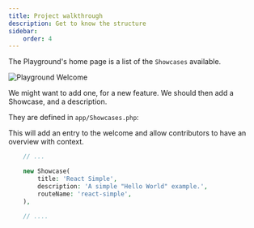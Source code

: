 ```yaml
---
title: Project walkthrough
description: Get to know the structure
sidebar:
    order: 4
---
```

The Playground's home page is a list of the `Showcases` available.


![Playground Welcome](../../../assets/Playground-Welcome.png)

We might want to add one, for a new feature. We should then add a Showcase, and a description.

They are defined in `app/Showcases.php`:

This will add an entry to the welcome and allow contributors to have an overview with context.

```php
    // ...

    new Showcase(
        title: 'React Simple',
        description: 'A simple "Hello World" example.',
        routeName: 'react-simple',
    ),

    // ....
```

